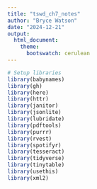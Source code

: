 ```yaml
---
title: "tswd_ch7_notes"
author: "Bryce Watson"
date: "2024-12-21"
output:
  html_document:
    theme:
      bootswatch: cerulean
---
```


```r
# Setup libraries
library(babynames)
library(gh)
library(here)
library(httr)
library(janitor)
library(jsonlite)
library(lubridate)
library(pdftools)
library(purrr)
library(rvest)
library(spotifyr)
library(tesseract)
library(tidyverse)
library(tinytable)
library(usethis)
library(xml2)


```

